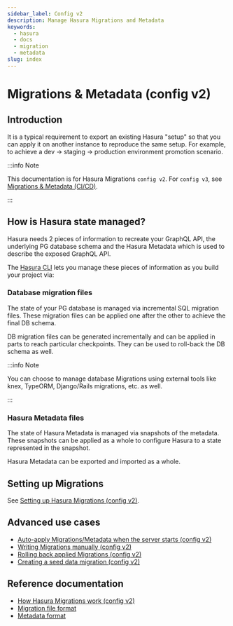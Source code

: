 ```yaml
---
sidebar_label: Config v2
description: Manage Hasura Migrations and Metadata
keywords:
  - hasura
  - docs
  - migration
  - metadata
slug: index
---
```


# Migrations & Metadata (config v2)

## Introduction

It is a typical requirement to export an existing Hasura "setup" so that you can apply it on another instance to
reproduce the same setup. For example, to achieve a dev -> staging -> production environment promotion scenario.

:::info Note

This documentation is for Hasura Migrations `config v2`. For `config v3`, see
[Migrations & Metadata (CI/CD)](/migrations-metadata-seeds/overview.mdx).

:::

## How is Hasura state managed?

Hasura needs 2 pieces of information to recreate your GraphQL API, the underlying PG database schema and the Hasura
Metadata which is used to describe the exposed GraphQL API.

The [Hasura CLI](/hasura-cli/overview.mdx) lets you manage these pieces of information as you build your project via:

### Database migration files

The state of your PG database is managed via incremental SQL migration files. These migration files can be applied one
after the other to achieve the final DB schema.

DB migration files can be generated incrementally and can be applied in parts to reach particular checkpoints. They can
be used to roll-back the DB schema as well.

:::info Note

You can choose to manage database Migrations using external tools like knex, TypeORM, Django/Rails migrations, etc. as
well.

:::

### Hasura Metadata files

The state of Hasura Metadata is managed via snapshots of the metadata. These snapshots can be applied as a whole to
configure Hasura to a state represented in the snapshot.

Hasura Metadata can be exported and imported as a whole.

## Setting up Migrations

See
[Setting up Hasura Migrations (config v2)](/migrations-metadata-seeds/legacy-configs/config-v2/migrations-setup.mdx).

## Advanced use cases

- [Auto-apply Migrations/Metadata when the server starts (config v2)](/migrations-metadata-seeds/legacy-configs/config-v2/advanced/auto-apply-migrations.mdx)
- [Writing Migrations manually (config v2)](/migrations-metadata-seeds/legacy-configs/config-v2/advanced/writing-migrations-manually.mdx)
- [Rolling back applied Migrations (config v2)](/migrations-metadata-seeds/legacy-configs/config-v2/advanced/rolling-back-migrations.mdx)
- [Creating a seed data migration (config v2)](/migrations-metadata-seeds/legacy-configs/config-v2/advanced/seed-data-migration.mdx)

## Reference documentation

- [How Hasura Migrations work (config v2)](/migrations-metadata-seeds/legacy-configs/config-v2/reference/how-it-works.mdx)
- [Migration file format](/migrations-metadata-seeds/legacy-configs/config-v2/reference/migration-file-format.mdx)
- [Metadata format](/migrations-metadata-seeds/legacy-configs/config-v2/reference/metadata-format.mdx)
